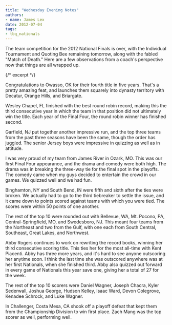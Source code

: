 ```yaml
---
title: "Wednesday Evening Notes"
authors:
- name: James Lex
date: 2012-07-04
tags:
- tbq_nationals
---
```


The team competition for the 2012 National Finals is over, with the Individual Tournament and Quoting Bee remaining tomorrow, along with the fabled "Match of Death." Here are a few observations from a coach's perspective now that things are all wrapped up.

{/* excerpt */}

Congratulations to Owasso, OK for their fourth title in five years. That's a pretty amazing feat, and launches them squarely into dynasty territory with Decatur, Orange Hills, and Briargate.

Wesley Chapel, FL finished with the best round robin record, making this the third consecutive year in which the team in that position did not ultimately win the title. Each year of the Final Four, the round robin winner has finished second.

Garfield, NJ put together another impressive run, and the top three teams from the past three seasons have been the same, though the order has juggled. The senior Jersey boys were impressive in quizzing as well as in attitude.

I was very proud of my team from James River in Ozark, MO. This was our first Final Four appearance, and the drama and comedy were both high. The drama was in breaking the three-way tie for the final spot in the playoffs. The comedy came when my guys decided to entertain the crowd in our games. We quizzed well and we had fun.

Binghamton, NY and South Bend, IN were fifth and sixth after the ties were broken. We actually had to go to the third tiebreaker to settle the issue, and it came down to points scored against teams with which you were tied. The scores were within 50 points of one another.

The rest of the top 10 were rounded out with Bellevue, WA, Mt. Pocono, PA, Central-Springfield, MO, and Swedesboro, NJ. This meant four teams from the Northeast and two from the Gulf, with one each from South Central, Southeast, Great Lakes, and Northwest.

Abby Rogers continues to work on rewriting the record books, winning her third consecutive scoring title. This ties her for the most all-time with Kent Piacenti. Abby has three more years, and it's hard to see anyone outscoring her anytime soon. I think the last time she was outscored anywhere was at her first Nationals, when she finished third. Abby also quizzed out forward in every game of Nationals this year save one, giving her a total of 27 for the week.

The rest of the top 10 scorers were Daniel Wagner, Joseph Chacra, Kyler Sederwall, Joshua George, Hudson Kelley, Isaac Ward, Devon Colegrove, Kenadee Schrock, and Luke Wagner.

In Challenger, Costa Mesa, CA shook off a playoff defeat that kept them from the Championship Division to win first place. Zach Mang was the top scorer as well, performing well.
